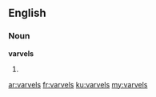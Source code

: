 ==English==

===Noun===
'''varvels'''

# {{plural of|varvel}}

[[ar:varvels]]
[[fr:varvels]]
[[ku:varvels]]
[[my:varvels]]